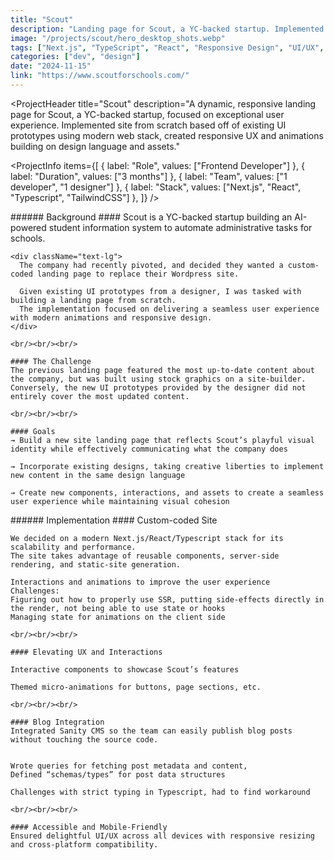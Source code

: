 ```yaml
---
title: "Scout"
description: "Landing page for Scout, a YC-backed startup. Implemented site from scratch based off of existing UI prototypes using modern NextJS/Typescript stack, created responsive UX and animations building on design language and assets."
image: "/projects/scout/hero_desktop_shots.webp"
tags: ["Next.js", "TypeScript", "React", "Responsive Design", "UI/UX", "Landing Page", "Startup"]
categories: ["dev", "design"]
date: "2024-11-15"
link: "https://www.scoutforschools.com/"
---
```


<ProjectHeader
  title="Scout"
  description="A dynamic, responsive landing page for Scout, a YC-backed startup, focused on exceptional user experience. Implemented site from scratch based off of existing UI prototypes using modern web stack, created responsive UX and animations building on design language and assets."
>
  <ProjectInfo
    items={[
      { label: "Role", values: ["Frontend Developer"] },
      { label: "Duration", values: ["3 months"] },
      { label: "Team", values: ["1 developer", "1 designer"] },
      { label: "Stack", values: ["Next.js", "React", "Typescript", "TailwindCSS"] },
    ]}
  />
</ProjectHeader>

<SplitSection>
  <SectionColumn size={4}>
    ###### Background
  </SectionColumn>
  <SectionColumn size={12}>
    #### Scout is a YC-backed startup building an AI-powered student information system to automate administrative tasks for schools.

    <div className="text-lg">
      The company had recently pivoted, and decided they wanted a custom-coded landing page to replace their Wordpress site.

      Given existing UI prototypes from a designer, I was tasked with building a landing page from scratch. 
      The implementation focused on delivering a seamless user experience with modern animations and responsive design.
    </div>

    <br/><br/><br/>

    #### The Challenge
    The previous landing page featured the most up-to-date content about the company, but was built using stock graphics on a site-builder. 
    Conversely, the new UI prototypes provided by the designer did not entirely cover the most updated content.

    <br/><br/><br/>

    #### Goals
    → Build a new site landing page that reflects Scout’s playful visual identity while effectively communicating what the company does
    
    → Incorporate existing designs, taking creative liberties to implement new content in the same design language
    
    → Create new components, interactions, and assets to create a seamless user experience while maintaining visual cohesion  
  </SectionColumn>
  <SectionColumn size={2}>
  </SectionColumn>
</SplitSection>

<SplitSection>
  <SectionColumn size={4}>
    ###### Implementation
  </SectionColumn>
  <SectionColumn size={12}>
    #### Custom-coded Site

    We decided on a modern Next.js/React/Typescript stack for its scalability and performance. 
    The site takes advantage of reusable components, server-side rendering, and static-site generation.

    Interactions and animations to improve the user experience 
    Challenges:
    Figuring out how to properly use SSR, putting side-effects directly in the render, not being able to use state or hooks
    Managing state for animations on the client side

    <br/><br/><br/>

    #### Elevating UX and Interactions

    Interactive components to showcase Scout’s features

    Themed micro-animations for buttons, page sections, etc.

    <br/><br/><br/>

    #### Blog Integration
    Integrated Sanity CMS so the team can easily publish blog posts without touching the source code.


    Wrote queries for fetching post metadata and content, 
    Defined “schemas/types” for post data structures

    Challenges with strict typing in Typescript, had to find workaround

    <br/><br/><br/>

    #### Accessible and Mobile-Friendly
    Ensured delightful UI/UX across all devices with responsive resizing and cross-platform compatibility.
  </SectionColumn>
  <SectionColumn size={2}>
  </SectionColumn>
</SplitSection>